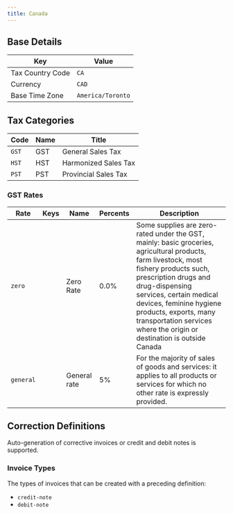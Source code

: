 ```yaml
---
title: Canada
---
```


## Base Details

| Key | Value |
| --- | ----- |
| Tax Country Code | <code>CA</code> |
| Currency | <code>CAD</code> |
| Base Time Zone | <code>America/Toronto</code> |

## Tax Categories

| Code | Name | Title |
| ---- | ---- | ----- |
| <code>GST</code> | GST | General Sales Tax |
| <code>HST</code> | HST | Harmonized Sales Tax |
| <code>PST</code> | PST | Provincial Sales Tax |

### GST Rates

| Rate | Keys | Name | Percents | Description |
| ---- | ---- | ---- | -------- | ----------- |
| <code>zero</code> |  | Zero Rate | 0.0% | Some supplies are zero-rated under the GST, mainly: basic groceries, agricultural products, farm livestock, most fishery products such, prescription drugs and drug-dispensing services, certain medical devices, feminine hygiene products, exports, many transportation services where the origin or destination is outside Canada |
| <code>general</code> |  | General rate | 5% | For the majority of sales of goods and services: it applies to all products or services for which no other rate is expressly provided. |

## Correction Definitions

Auto-generation of corrective invoices or credit and debit notes is
supported.

### Invoice Types

The types of invoices that can be created with a preceding definition:
- <code>credit-note</code>
- <code>debit-note</code>